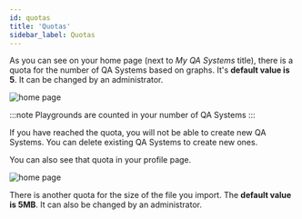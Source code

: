 ```yaml
---
id: quotas
title: 'Quotas'
sidebar_label: Quotas
---
```



As you can see on your home page (next to *My QA Systems* title), there is a quota for the number of QA Systems based on graphs. 
It's **default value is 5**. It can be changed by an administrator.


<Image src='/img/newUI/qasystems-quotas.png' alt='home page'/>

:::note
Playgrounds are counted in your number of QA Systems
:::

If you have reached the quota, you will not be able to create new QA Systems. You can delete existing QA Systems to create new ones.

You can also see that quota in your profile page.

<Image src='/img/newUI/profile-quotas.png' alt='home page'/>

There is another quota for the size of the file you import. The **default value is 5MB**. It can also be changed by an administrator.